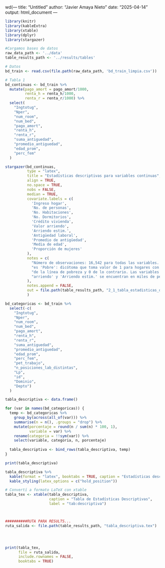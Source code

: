 wd(---
title: "Untitled"
author: "Javier Amaya Nieto"
date: "2025-04-14"
output: html_document
---

```r
library(knitr)
library(kableExtra)
library(xtable)
library(dplyr)
library(stargazer)

```


```r

#Cargamos bases de datos 
raw_data_path <- '../data'
table_results_path <- '../results/tables'

# Datos 
bd_train <- read.csv(file.path(raw_data_path, 'bd_train_limpia.csv'))

# Tabla 1
bd_continuas <- bd_train %>% 
  mutate(pago_amort = pago_amort/1000,
         renta_h = renta_h/1000,
         renta_r = renta_r/1000) %>% 
  select(
    "Ingtotug",
    "Nper", 
    "num_room",
    "num_bed",    
    "pago_amort",                 
    "renta_h",
    "renta_r",
    "suma_antiguedad", 
    "promedio_antiguedad",
    "edad_prom",                  
    "perc_fem"                  
  )

stargazer(bd_continuas,
          type = "latex",
          title = "Estadísticas descriptivas para variables continuas", 
          align = TRUE,
          no.space = TRUE,
          nobs = FALSE,
          median = TRUE,
          covariate.labels = c(
            'Ingreso hogar',
            'No. de personas',
            'No. Habitaciones',
            'No. Dormitorios',
            'Crédito vivienda',
            'Valor arriendo',
            'Arriendo estim.',
            'Antigüedad laboral',
            'Promedio de antigüedad',
            'Media de edad',
            'Proporción de mujeres'
          ),
          notes = c(
            "Número de observaciones: 16,542 para todas las variables. Nuestra variable explicada \\\\",
            "es 'Pobre': dicótoma que toma valor de 1 para hogares con ingresos promedio por debajo \\\\",
            "de la línea de pobreza y 0 de lo contrario. Las variables de 'Crédito vivienda', 'Valor \\\\",
            "arriendo' y 'Arriendo estim.' se encuentran en miles de pesos."
          ),
          notes.append = FALSE,
          out = file.path(table_results_path, "2_1_tabla_estadisticas_descriptivas_continuas.tex")
          )
```


```r
bd_categoricas <- bd_train %>%
  select(-c(
    "Ingtotug",
    "Nper", 
    "num_room",
    "num_bed",    
    "pago_amort",                 
    "renta_h",
    "renta_r",
    "suma_antiguedad", 
    "promedio_antiguedad",
    "edad_prom",                  
    "perc_fem",
    "pet_trabajo",
    "n_posiciones_lab_distintas",
    "Lp",
    "id",
    "Dominio",
    "Depto")
  )

tabla_descriptiva <- data.frame()

for (var in names(bd_categoricas)) {
  temp <- bd_categoricas %>%
    group_by(across(all_of(var))) %>%
    summarise(n = n(), .groups = "drop") %>%
    mutate(porcentaje = round(n / sum(n) * 100, 1),
           variable = var) %>%
    rename(categoria = !!sym(var)) %>%
    select(variable, categoria, n, porcentaje)
  
  tabla_descriptiva <- bind_rows(tabla_descriptiva, temp)
}

print(tabla_descriptiva)
```

```r


tabla_descriptiva %>%
  kable(format = "latex", booktabs = TRUE, caption = "Estadísticas descriptivas para variables categóricas") %>%
  kable_styling(latex_options = c("hold_position"))

# Convertí a formato LaTeX con xtable
tabla_tex <- xtable(tabla_descriptiva, 
                    caption = "Tabla de Estadísticas Descriptivas", 
                    label = "tab:descriptiva")



##########RUTA PARA RESULTS...
ruta_salida <- file.path(table_results_path, "tabla_descriptiva.tex")




print(tabla_tex, 
      file = ruta_salida, 
      include.rownames = FALSE,
      booktabs = TRUE)
```

